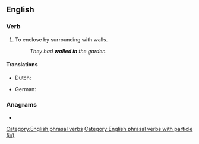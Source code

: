 {{also|Wallin}}
==English==

===Verb===
{{head|en|verb}}

# To enclose by surrounding with walls.
#: ''They had '''walled in''' the garden.''

====Translations====
{{trans-top|enclose by surrounding with walls}}
* Dutch: {{t+|nl|ommuren}}
{{trans-mid}}
* German: {{t+|de|ummauern}}
{{trans-bottom}}

===Anagrams===
* {{anagrams|en|a=aillnw|Willan|inwall|willna}}

[[Category:English phrasal verbs]]
[[Category:English phrasal verbs with particle (in)]]